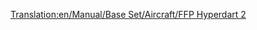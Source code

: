 [[Translation:en/Manual/Base Set/Aircraft/FFP Hyperdart 2]]

{{nl/Vliegtuig|Name=FFP Hyperdart 2
|Image=[[File:en/FFPHyperdart2.png|FPP Hyperdart 2]]
|Cost=38.964 (77,928)
|Speed=2,330 km/h (1,448 MPH)
|Annual=4.500 (9,000)
|Designed=2031
|Lifespan=25
|Capacity=85 passagiers & 45 zakken post
|Description=Een fictief en futuristisch vliegtuig dat blijkbaar gebouwd wordt door FFP/BAC Aerospatial
|Real-life=Fictief
}}